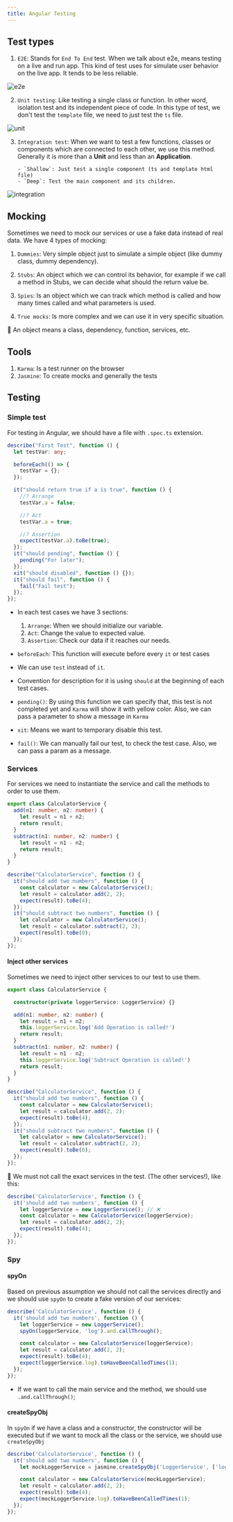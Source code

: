 ```yaml
---
title: Angular Testing
---
```


## Test types

1. `E2E`: Stands for `End To End` test. When we talk about e2e, means testing on a live and run app.
   This kind of test uses for simulate user behavior on the live app. It tends to be less reliable.

![e2e](/img/e2e.png)

2. `Unit testing`: Like testing a single class or function. In other word, isolation test and its independent piece of code.
   In this type of test, we don't test the `template` file, we need to just test the `ts` file.

![unit](/img/unit-testing.png)

3.  `Integration test`: When we want to test a few functions, classes or components which are connected
    to each other, we use this method. Generally it is more than a **Unit** and less than an **Application**.

        - `Shallow`: Just test a single component (ts and template html file)
        - `Deep`: Test the main component and its children.

![integration](/img/integration-tests.png)

## Mocking

Sometimes we need to mock our services or use a fake data instead of real data. We have 4 types of
mocking:

1. `Dummies`: Very simple object just to simulate a simple object (like dummy class, dummy dependency).
2. `Stubs`: An object which we can control its behavior, for example if we call a method in Stubs, we
   can decide what should the return value be.

3. `Spies`: Is an object which we can track which method is called and how many times called and what
   parameters is used.

4. `True mocks`: Is more complex and we can use it in very specific situation.

🚩 An object means a class, dependency, function, services, etc.

## Tools

1. `Karma`: Is a test runner on the browser
2. `Jasmine`: To create mocks and generally the tests

## Testing

### Simple test

For testing in Angular, we should have a file with `.spec.ts` extension.

```ts title="app/first-test.spec.ts"
describe("First Test", function () {
  let testVar: any;

  beforeEach(() => {
    testVar = {};
  });

  it("should return true if a is true", function () {
    //? Arrange
    testVar.a = false;

    //? Act
    testVar.a = true;

    //? Assertion
    expect(testVar.a).toBe(true);
  });
  it("should pending", function () {
    pending("For later");
  });
  xit("should disabled", function () {});
  it("should fail", function () {
    fail("Fail test");
  });
});
```

- In each test cases we have 3 sections:
  1. `Arrange`: When we should initialize our variable.
  2. `Act`: Change the value to expected value.
  3. `Assertion`: Check our data if it reaches our needs.
- `beforeEach`: This function will execute before every `it` or test cases
- We can use `test` instead of `it`.
- Convention for description for it is using `should` at the beginning of each test cases.
- `pending()`: By using this function we can specify that, this test is not completed yet
  and `Karma` will show it with yellow color. Also, we can pass a parameter to show a message in `Karma`

- `xit`: Means we want to temporary disable this test.
- `fail()`: We can manually fail our test, to check the test case. Also, we can pass a param as a message.

### Services
For services we need to instantiate the service and call the methods to order to use them.
```ts title="calculator.service.ts"
export class CalculatorService {
  add(n1: number, n2: number) {
    let result = n1 + n2;
    return result;
  }
  subtract(n1: number, n2: number) {
    let result = n1 - n2;
    return result;
  }
}
```
```ts title="calculator.service.spec.ts"
describe("CalculatorService", function () {
  it("should add two numbers", function () {
    const calculator = new CalculatorService();
    let result = calculator.add(2, 2);
    expect(result).toBe(4);
  });
  it("should subtract two numbers", function () {
    let calculator = new CalculatorService();
    let result = calculator.subtract(2, 2);
    expect(result).toBe(0);
  });
});
```
#### Inject other services
Sometimes we need to inject other services to our test to use them.
```ts title="calculator.service.spec.ts"
export class CalculatorService {

  constructor(private loggerService: LoggerService) {}

  add(n1: number, n2: number) {
    let result = n1 + n2;
    this.loggerService.log('Add Operation is called!')
    return result;
  }
  subtract(n1: number, n2: number) {
    let result = n1 - n2;
    this.loggerService.log('Subtract Operation is called!')
    return result;
  }
}
```
```ts title="calculator.service.spec.ts"
describe("CalculatorService", function () {
  it("should add two numbers", function () {
    const calculator = new CalculatorService();
    let result = calculator.add(2, 2);
    expect(result).toBe(4);
  });
  it("should subtract two numbers", function () {
    let calculator = new CalculatorService();
    let result = calculator.subtract(2, 2);
    expect(result).toBe(0);
  });
});
```
🚩 We must not call the exact services in the test. (The other services!), like this:
```ts
describe('CalculatorService', function () {
  it('should add two numbers', function () {
    let loggerService = new LoggerService(); // ❌
    const calculator = new CalculatorService(loggerService);
    let result = calculator.add(2, 2);
    expect(result).toBe(4);
  });
});
```
### Spy
#### spyOn
Based on previous assumption we should not call the services directly and we should use `spyOn` to create a fake version of our services:
```ts title="calculator.service.spec.ts"
describe('CalculatorService', function () {
  it('should add two numbers', function () {
    let loggerService = new LoggerService();
    spyOn(loggerService, 'log').and.callThrough();

    const calculator = new CalculatorService(loggerService);
    let result = calculator.add(2, 2);
    expect(result).toBe(4);
    expect(loggerService.log).toHaveBeenCalledTimes(1);
  });
});
```
- If we want to call the main service and the method, we should use `.and.callThrough()`;

#### createSpyObj
In `spyOn` if we have a class and a constructor, the constructor will be executed but if we want to mock all the class or the service, we should use `createSpyObj`
```ts title="calculator.service.spec.ts"
describe('CalculatorService', function () {
  it('should add two numbers', function () {
    let mockLoggerService = jasmine.createSpyObj('LoggerService', ['log']);

    const calculator = new CalculatorService(mockLoggerService);
    let result = calculator.add(2, 2);
    expect(result).toBe(4);
    expect(mockLoggerService.log).toHaveBeenCalledTimes(1);
  });
});
```